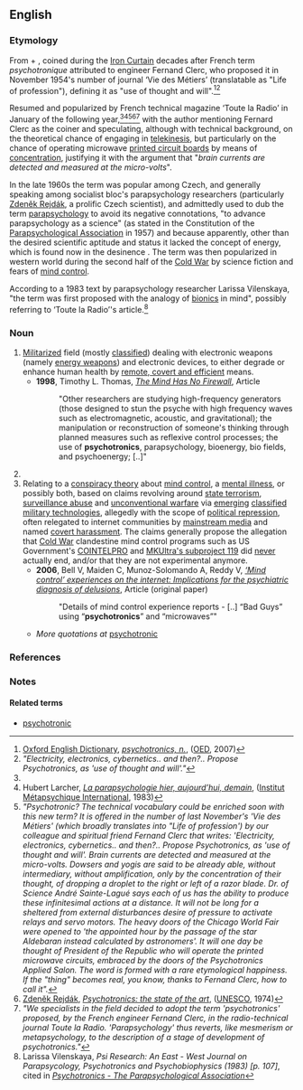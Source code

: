 ==English==

{{rfc|too wordy, with some grammar errors}}
===Etymology===
From {{m|en|psyche}} + {{m|en|electronics}}, coined during the [[Iron Curtain]] decades after French term ''psychotronique'' attributed to engineer Fernand Clerc, who proposed it in November 1954's number of journal ‘Vie des Métiers’ (translatable as "Life of profession"), defining it as "use of thought and will".<ref name="oed">[[w:Oxford English Dictionary|Oxford English Dictionary]], [http://www.oed.com/view/Entry/266023 ''psychotronics, n.''], ([[OED]], 2007)</ref><ref group="footnotes">''"Electricity, electronics, cybernetics.. and then?.. Propose Psychotronics, as 'use of thought and will'."''</ref>

Resumed and popularized by French technical magazine ‘Toute la Radio’ in January of the following year,<ref name="oed" /><ref name="metapsychique">Hubert Larcher, [http://www.metapsychique.org/La-parapsychologie-hier-aujourd.html ''La parapsychologie hier, aujourd’hui, demain''], ([[w:Institut Métapsychique International|Institut Métapsychique International]], 1983)</ref><ref group="footnotes">''"Psychotronic? The technical vocabulary could be enriched soon with this new term? It is offered in the number of last November's 'Vie des Métiers' (which broadly translates into "Life of profession') by our colleague and spiritual friend Fernand Clerc that writes: 'Electricity, electronics, cybernetics.. and then?.. Propose Psychotronics, as 'use of thought and will'. Brain currents are detected and measured at the micro-volts. Dowsers and yogis are said to be already able, without intermediary, without amplification, only by the concentration of their thought, of dropping a droplet to the right or left of a razor blade. Dr. of Science André Sainte-Lagué says each of us has the ability to produce these infinitesimal actions at a distance. It will not be long for a sheltered from external disturbances desire of pressure to activate relays and servo motors. The heavy doors of the Chicago World Fair were opened to 'the appointed hour by the passage of the star Aldebaran instead calculated by astronomers'. It will one day be thought of President of the Republic who will operate the printed microwave circuits, embraced by the doors of the Psychotronics Applied Salon. The word is formed with a rare etymological happiness. If the "thing" becomes real, you know, thanks to Fernand Clerc, how to call it".''</ref><ref>[[w:Zdeněk Rejdák|Zdeněk Rejdák]], [http://unesdoc.unesco.org/images/0001/000107/010749eo.pdf ''Psychotronics: the state of the art''], ([[UNESCO]], 1974)</ref><ref group="footnotes">''"We specialists in the field decided to adopt the term 'psychotronics' proposed, by the French engineer Fernand Clerc, in the radio-technical journal Toute la Radio. 'Parapsychology' thus reverts, like mesmerism or metapsychology, to the description of a stage of development of psychotronics."''</ref> with the author mentioning Fernard Clerc as the coiner and speculating, although with technical background, on the theoretical chance of engaging in [[telekinesis]], but particularly on the chance of operating microwave [[printed circuit boards]] by means of [[concentration]], justifying it with the argument that "''brain currents are detected and measured at the micro-volts''".

In the late 1960s the term was popular among Czech, and generally speaking among socialist bloc's parapsychology researchers (particularly [[w:Zdeněk Rejdák|Zdeněk Rejdák]], a prolific Czech scientist), and admittedly used to dub the term [[parapsychology]] to avoid its negative connotations, "to advance parapsychology as a science" (as stated in the Constitution of the [[w:Parapsychological Association|Parapsychological Association]] in 1957) and because apparently, other than the desired scientific aptitude and status it lacked the concept of energy, which is found now in the desinence {{m|en|electronics}}. The term was then popularized in western world during the second half of the [[Cold War]] by science fiction and fears of [[mind control]].

According to a 1983 text by parapsychology researcher Larissa Vilenskaya, "the term was first proposed with the analogy of [[bionics]] in mind", possibly referring to ‘Toute la Radio’'s article.<ref name="Larissa">Larissa Vilenskaya, ''Psi Research: An East - West Journal on Parapsycology, Psychotronics and Psychobiophysics (1983) [p. 107]'', cited in ''[http://parapsych.org/articles/53/357/psychotronics.aspx Psychotronics - The Parapsychological Association]''</ref>

===Noun===
{{en-noun|-}}
{{wikipedia}}
# [[w:Military technology|Militarized]] field (mostly [[w:Classified information|classified]]) dealing with electronic weapons (namely [[energy weapons]]) and electronic devices, to either degrade or enhance human health by [[w:Directed-energy_weapon#Operational_advantages|remote, covert and efficient]] means.
#* '''1998''', Timothy L. Thomas, [http://strategicstudiesinstitute.army.mil/pubs/parameters/Articles/98spring/thomas.htm ''The Mind Has No Firewall''], Article
#*:"Other researchers are studying high-frequency generators (those designed to stun the psyche with high frequency waves such as electromagnetic, acoustic, and gravitational); the manipulation or reconstruction of someone's thinking through planned measures such as reflexive control processes; the use of '''psychotronics''', parapsychology, bioenergy, bio fields, and psychoenergy; [..]"
# {{synonym of|parapsychology|lang=en}}
# Relating to a [[conspiracy theory]] about [[mind control]], a [[mental illness]], or possibly both, based on claims revolving around [[w:State terrorism|state terrorism]], [[w:Surveillance abuse|surveillance abuse]] and [[w:Unconventional warfare|unconventional warfare]] via [[w:Emerging technologies|emerging]] [[w:Classified Information|classified]] [[w:Military technology|military technologies]], allegedly with the scope of [[w:Political repression|political repression]], often relegated to internet communities by [[w:Mainstream media|mainstream media]] and named [[w:Electronic harassment|covert harassment]]. The claims generally propose the allegation that [[Cold War]] clandestine mind control programs such as US Government's [[w:COINTELPRO|COINTELPRO]] and [[w:Project_MKUltra#Electronics|MKUltra's subproject 119]] did [[w:Project_MKUltra#Aftermath|never]] actually end, and/or that they are not experimental anymore.
#* '''2006''', Bell V, Maiden C, Munoz-Solomando A, Reddy V, [http://citeseerx.ist.psu.edu/viewdoc/download?doi=10.1.1.99.9838&rep=rep1&type=pdf ''‘Mind control’ experiences on the internet: Implications for the psychiatric diagnosis of delusions''], Article (original paper)
#*:"Details of mind control experience reports - [..] “Bad Guys” using “'''psychotronics'''” and “microwaves”"
#*''More quotations at'' [[psychotronic#Adjective|psychotronic]]

===References===
<references />

===Notes===
<references group="footnotes" />

====Related terms====
* [[psychotronic]]